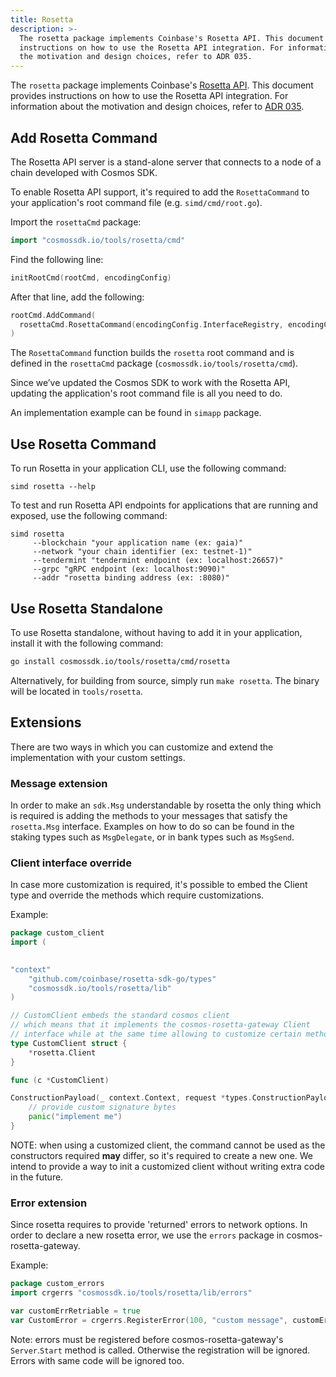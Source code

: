 ```yaml
---
title: Rosetta
description: >-
  The rosetta package implements Coinbase's Rosetta API. This document provides
  instructions on how to use the Rosetta API integration. For information about
  the motivation and design choices, refer to ADR 035.
---
```


The `rosetta` package implements Coinbase's [Rosetta API](https://www.rosetta-api.org). This document provides instructions on how to use the Rosetta API integration. For information about the motivation and design choices, refer to [ADR 035](https://docs.cosmos.network/main/architecture/adr-035-rosetta-api-support).

## Add Rosetta Command

The Rosetta API server is a stand-alone server that connects to a node of a chain developed with Cosmos SDK.

To enable Rosetta API support, it's required to add the `RosettaCommand` to your application's root command file (e.g. `simd/cmd/root.go`).

Import the `rosettaCmd` package:

```go
import "cosmossdk.io/tools/rosetta/cmd"
```

Find the following line:

```go
initRootCmd(rootCmd, encodingConfig)
```

After that line, add the following:

```go
rootCmd.AddCommand(
  rosettaCmd.RosettaCommand(encodingConfig.InterfaceRegistry, encodingConfig.Codec)
)
```

The `RosettaCommand` function builds the `rosetta` root command and is defined in the `rosettaCmd` package (`cosmossdk.io/tools/rosetta/cmd`).

Since we’ve updated the Cosmos SDK to work with the Rosetta API, updating the application's root command file is all you need to do.

An implementation example can be found in `simapp` package.

## Use Rosetta Command

To run Rosetta in your application CLI, use the following command:

```shell
simd rosetta --help
```

To test and run Rosetta API endpoints for applications that are running and exposed, use the following command:

```shell
simd rosetta
     --blockchain "your application name (ex: gaia)"
     --network "your chain identifier (ex: testnet-1)"
     --tendermint "tendermint endpoint (ex: localhost:26657)"
     --grpc "gRPC endpoint (ex: localhost:9090)"
     --addr "rosetta binding address (ex: :8080)"
```

## Use Rosetta Standalone

To use Rosetta standalone, without having to add it in your application, install it with the following command:

```bash
go install cosmossdk.io/tools/rosetta/cmd/rosetta
```

Alternatively, for building from source, simply run `make rosetta`. The binary will be located in `tools/rosetta`.

## Extensions

There are two ways in which you can customize and extend the implementation with your custom settings.

### Message extension

In order to make an `sdk.Msg` understandable by rosetta the only thing which is required is adding the methods to your messages that satisfy the `rosetta.Msg` interface. Examples on how to do so can be found in the staking types such as `MsgDelegate`, or in bank types such as `MsgSend`.

### Client interface override

In case more customization is required, it's possible to embed the Client type and override the methods which require customizations.

Example:

```go expandable
package custom_client
import (
    

"context"
    "github.com/coinbase/rosetta-sdk-go/types"
    "cosmossdk.io/tools/rosetta/lib"
)

// CustomClient embeds the standard cosmos client
// which means that it implements the cosmos-rosetta-gateway Client
// interface while at the same time allowing to customize certain methods
type CustomClient struct {
    *rosetta.Client
}

func (c *CustomClient)

ConstructionPayload(_ context.Context, request *types.ConstructionPayloadsRequest) (resp *types.ConstructionPayloadsResponse, err error) {
    // provide custom signature bytes
    panic("implement me")
}
```

NOTE: when using a customized client, the command cannot be used as the constructors required **may** differ, so it's required to create a new one. We intend to provide a way to init a customized client without writing extra code in the future.

### Error extension

Since rosetta requires to provide 'returned' errors to network options. In order to declare a new rosetta error, we use the `errors` package in cosmos-rosetta-gateway.

Example:

```go
package custom_errors
import crgerrs "cosmossdk.io/tools/rosetta/lib/errors"

var customErrRetriable = true
var CustomError = crgerrs.RegisterError(100, "custom message", customErrRetriable, "description")
```

Note: errors must be registered before cosmos-rosetta-gateway's `Server`.`Start` method is called. Otherwise the registration will be ignored. Errors with same code will be ignored too.
